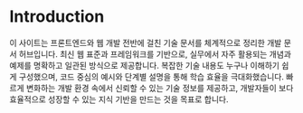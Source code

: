 # Introduction

이 사이트는 프론트엔드와 웹 개발 전반에 걸친 기술 문서를 체계적으로 정리한 개발 문서 허브입니다.
최신 웹 표준과 프레임워크를 기반으로, 실무에서 자주 활용되는 개념과 예제를 명확하고 일관된 방식으로 제공합니다.
복잡한 기술 내용도 누구나 이해하기 쉽게 구성했으며, 코드 중심의 예시와 단계별 설명을 통해 학습 효율을 극대화했습니다.
빠르게 변화하는 개발 환경 속에서 신뢰할 수 있는 기술 정보를 제공하고, 개발자들이 보다 효율적으로 성장할 수 있는 지식 기반을 만드는 것을 목표로 합니다.